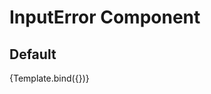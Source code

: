 
<Meta title="InputError" component={InputError} />


# InputError Component

## Default

<Canvas>
  <Story name="Default" args={{
    name: 'name goes here',
    label: 'Label Text Goes Here'
  }}>{Template.bind({})}</Story>
</Canvas>
